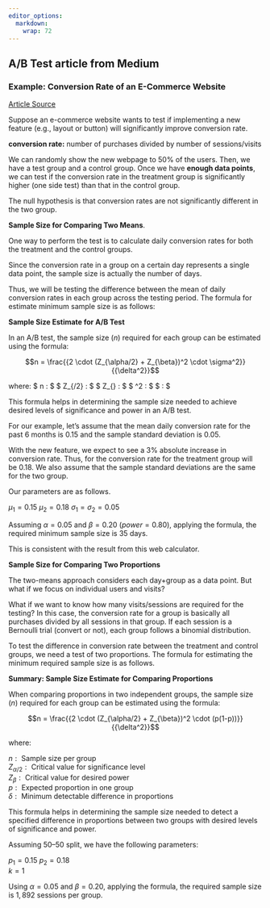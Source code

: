 ```yaml
---
editor_options: 
  markdown: 
    wrap: 72
---
```


## A/B Test article from Medium


### Example: Conversion Rate of an E-Commerce Website 

[Article
Source](https://towardsdatascience.com/required-sample-size-for-a-b-testing-6f6608dd330a)


Suppose an e-commerce website wants to test if implementing a new feature (e.g., layout or button) will significantly improve conversion rate.

**conversion rate:** number of purchases divided by number of sessions/visits

We can randomly show the new webpage to 50% of the users. Then, we have a test group and a control group. Once we have **enough data points**, we can test if the conversion rate in the treatment group is significantly higher (one side test) than that in the control group. 

The null hypothesis is that conversion rates are not significantly different in the two group. 

**Sample Size for Comparing Two Means**.  

One way to perform the test is to calculate daily conversion rates for both the treatment and the control groups. 

Since the conversion rate in a group on a certain day represents a single data point, the sample size is actually the number of days. 

Thus, we will be testing the difference between the mean of daily conversion rates in each group
across the testing period. The formula for estimate minimum sample size is as follows:


**Sample Size Estimate for A/B Test**

In an A/B test, the sample size ($n$) required for each group can be estimated using the formula:

$$n = \frac{{2 \cdot (Z_{\alpha/2} + Z_{\beta})^2 \cdot \sigma^2}}{{\delta^2}}$$

where:
  $ n : \text{ Sample size per group}$
  $ Z_{\alpha/2} : \text{ Critical value for significance level}$ 
  $ Z_{\beta} : \text{ Critical value for desired power}$
  $ \sigma^2 : \text{ Variance of the population}$
  $ \delta : \text{ Minimum detectable effect size}$

This formula helps in determining the sample size needed to achieve desired levels of significance and power in an A/B test.


For our example, let’s assume that the mean daily conversion rate for the past 6 months is 0.15 and the
sample standard deviation is 0.05. 

With the new feature, we expect to see a 3% absolute increase in conversion rate. Thus, for the conversion rate for the treatment group will be 0.18. We also assume that the sample standard deviations are the same for the two group. 

Our parameters are as follows. 

$\mu_1 = 0.15$
$\mu_2 = 0.18$
$\sigma_1 = \sigma_2 = 0.05$ 

Assuming $\alpha = 0.05$ and $\beta = 0.20$ ($power = 0.80$), applying the formula, the required minimum sample size is 35 days. 

This is consistent with the result from this web calculator. 


**Sample Size for Comparing Two Proportions**


The two-means approach considers each day+group as a data point. But what if we focus on individual users and visits? 

What if we want to know how many visits/sessions are required for the testing? In this case, the conversion rate for a group is basically all purchases divided by all sessions in that group. If each session is a Bernoulli trial (convert or not), each group follows a binomial distribution. 

To test the difference in conversion rate between the treatment and control groups, we need a test of two proportions. The formula for estimating the minimum required sample size is as follows.


**Summary: Sample Size Estimate for Comparing Proportions**

When comparing proportions in two independent groups, the sample size ($n$) required for each group can be estimated using the formula:

$$n = \frac{{2 \cdot (Z_{\alpha/2} + Z_{\beta})^2 \cdot (p(1-p))}}{{\delta^2}}$$

where:

$n : \text{ Sample size per group}$  
$Z_{\alpha/2} : \text{ Critical value for significance level}$  
$Z_{\beta} : \text{ Critical value for desired power}$  
$p : \text{ Expected proportion in one group}$  
$\delta : \text{ Minimum detectable difference in proportions}$  

This formula helps in determining the sample size needed to detect a specified difference in proportions between two groups with desired levels of significance and power.

Assuming 50–50 split, we have the following parameters:   

$p_1 = 0.15$ 
$p_2 = 0.18$  
$k = 1$ 

Using $\alpha = 0.05$ and $\beta = 0.20$, applying the formula, the required sample size is $1,892$ sessions per group. 

